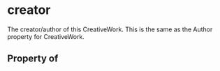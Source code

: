 # creator

The creator/author of this CreativeWork. This is the same as the Author property for CreativeWork.

## Property of



